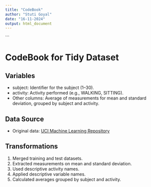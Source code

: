 ```yaml
---
title: "CodeBook"
author: "Stuti Goyal"
date: "16-11-2024"
output: html_document
---
```


```

# CodeBook for Tidy Dataset

## Variables

- subject: Identifier for the subject (1–30).
- activity: Activity performed (e.g., WALKING, SITTING).
- Other columns: Average of measurements for mean and standard deviation, grouped by subject and activity.

## Data Source

- Original data: [UCI Machine Learning Repository](http://archive.ics.uci.edu/ml/datasets/Human+Activity+Recognition+Using+Smartphones)

## Transformations

1. Merged training and test datasets.
2. Extracted measurements on mean and standard deviation.
3. Used descriptive activity names.
4. Applied descriptive variable names.
5. Calculated averages grouped by subject and activity.